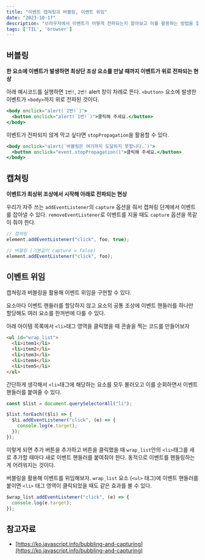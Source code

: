 ```yaml
---
title: "이벤트 캡쳐링과 버블링, 이벤트 위임"
date: "2023-10-17"
description: "브라우저에서 이벤트가 어떻게 전파되는지 알아보고 이를 활용하는 방법을 알아본다!"
tags: ['TIL', 'browser']
---
```


## 버블링

**한 요소에 이벤트가 발생하면 최상단 조상 요소를 만날 때까지 이벤트가 위로 전파되는 현상**

아래 예시코드를 실행하면 `1번!`, `2번!` alert 창이 차례로 뜬다. `<button>` 요소에 발생한 이벤트가 `<body>`까지 위로 전파된 것이다.

```jsx
<body onclick="alert(`2번!`)">
  <button onclick="alert(`1번!`)">클릭해 주세요.</button>
</body>
```

이벤트가 전파되지 않게 막고 싶다면 `stopPropagation`을 활용할 수 있다.

```jsx
<body onclick="alert(`버블링은 여기까지 도달하지 못합니다.`)">
  <button onclick="event.stopPropagation()">클릭해 주세요.</button>
</body>
```

## 캡쳐링

**이벤트가 최상위 조상에서 시작해 아래로 전파되는 현상**

우리가 자주 쓰는 `addEventListener`의 `capture` 옵션을 줘서 캡쳐링 단계에서 이벤트를 잡아낼 수 있다. `removeEventListener`로 이벤트를 지울 때도 `capture` 옵션을 똑같이 줘야 한다.

```jsx
// 캡쳐링
element.addEventListener("click", foo, true);

// 버블링 (기본값이 capture = false)
element.addEventListener("click", foo);
```

## **이벤트 위임**

캡쳐링과 버블링을 활용해 이벤트 위임을 구현할 수 있다.

요소마다 이벤트 핸들러를 할당하지 않고 요소의 공통 조상에 이벤트 핸들러를 하나만 할당해도 여러 요소를 한꺼번에 다룰 수 있다.

아래 아이템 목록에서 `<li>`태그 영역을 클릭했을 때 콘솔을 찍는 코드를 만들어보자

```html
<ul id="wrap_list">
  <li>item1</li>
  <li>item2</li>
  <li>item3</li>
  <li>item4</li>
  <li>item5</li>
</ul>
```

간단하게 생각해서 `<li>`태그에 해당하는 요소를 모두 불러오고 이를 순회하면서 이벤트 핸들러를 붙여줄 수 있다.

```jsx
const $list = document.querySelectorAll("li");

$list.forEach(($li) => {
  $li.addEventListener("click", (e) => {
    console.log(e.target);
  });
});
```

이렇게 되면 추가 버튼을 추가하고 버튼을 클릭했을 때 `wrap_list`안의 `<li>`태그를 새로 추가할 때마다 새로 이벤트 핸들러를 붙여줘야 한다. 동적으로 이벤트를 핸들링하는 게 어려워지는 것이다.

버블링을 활용해 이벤트를 위임해보자. `wrap_list` 요소 (`<ul>` 태그)에 이벤트 핸들러를 붙이면 `<li>` 태그 영역이 클릭되었을 때도 같은 효과를 볼 수 있다.

```jsx
$wrap_list.addEventListener("click", (e) => {
  console.log(e.target);
});
```

## 참고자료

- [https://ko.javascript.info/bubbling-and-capturing](https://ko.javascript.info/bubbling-and-capturing)
